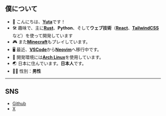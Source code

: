 ## 僕について

- 👋 こんにちは、[**Yuta**](https://github.com/yutadev31)です！
- 🛠️ 趣味で、主に[**Rust**](https://www.rust-lang.org/)、**Python**、そして**ウェブ技術**（[**React**](https://ja.react.dev/)、[**TailwindCSS**](https://tailwindcss.com/)など）を使って開発しています
- 🎮 また[**Minecraft**](https://www.minecraft.net/ja-jp)もプレイしています。
- 🖥️ 最近、[**VSCode**](https://code.visualstudio.com/)から[**Neovim**](https://neovim.io/)へ移行中です。
- 🐧 開発環境には[**Arch Linux**](https://archlinux.org/)を使用しています。
- 🌏 日本に住んでいます。**日本人**です。
- 👨‍💻 性別：**男性**

---

## SNS

- [Github](https://github.com/yutadev31)
- [X](https://x.com/yutadev31)
